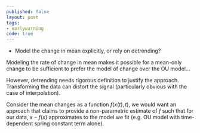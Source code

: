 ```yaml
---
published: false
layout: post
tags: 
- earlywarning
code: true
---
```



- Model the change in mean explicitly, or rely on detrending?

Modeling the rate of change in mean makes it possible for a mean-only change to be sufficient to prefer the model of change over the OU model... 

However, detrending needs rigorous definition to justify the approach.  Transforming the data can distort the signal (particularly obvious with the case of interpolation). 

Consider the mean changes as a function $f(x(t),t)$, we would want an approach that claims to provide a non-parametric estimate of $f$ such that for our data, $x - f(x)$ approximates to the model we fit (e.g. OU model with time-dependent spring constant term alone).



